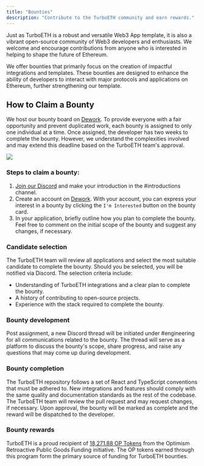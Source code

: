 ```yaml
---
title: "Bounties"
description: "Contribute to the TurboETH community and earn rewards."
---
```


Just as TurboETH is a robust and versatile Web3 App template, it is also a vibrant open-source community of Web3 developers and enthusiasts. We welcome and encourage contributions from anyone who is interested in helping to shape the future of Ethereum.

We offer bounties that primarily focus on the creation of impactful integrations and templates. These bounties are designed to enhance the ability of developers to interact with major protocols and applications on Ethereum, further strengthening our template.

## How to Claim a Bounty
We host our bounty board on [Dework](https://app.dework.xyz/turboeth/main-space-4251/view/board-ljeoacey). To provide everyone with a fair opportunity and prevent duplicated work, each bounty is assigned to only one individual at a time. Once assigned, the developer has two weeks to complete the bounty. However, we understand the complexities involved and may extend this deadline based on the TurboETH team's approval.

<img src='/assets/dework.png' />

### Steps to claim a bounty:

1. [Join our Discord](https://discord.com/invite/MKYh9pg8Yq) and make your introduction in the #introductions channel.
2. Create an account on [Dework](https://app.dework.xyz/). With your account, you can express your interest in a bounty by clicking the `I'm Interested` button on the bounty card.
3. In your application, briefly outline how you plan to complete the bounty. Feel free to comment on the initial scope of the bounty and suggest any changes, if necessary.

### Candidate selection
The TurboETH team will review all applications and select the most suitable candidate to complete the bounty. Should you be selected, you will be notified via Discord.
The selection criteria include:
- Understanding of TurboETH integrations and a clear plan to complete the bounty.
- A history of contributing to open-source projects.
- Experience with the stack required to complete the bounty.

### Bounty development
Post assignment, a new Discord thread will be initiated under #engineering for all communications related to the bounty. The thread will serve as a platform to discuss the bounty's scope, share progress, and raise any questions that may come up during development.

### Bounty completion
The TurboETH repository follows a set of React and TypeScript conventions that must be adhered to. New integrations and features should comply with the same quality and documentation standards as the rest of the codebase. The TurboETH team will review the pull request and may request changes, if necessary. Upon approval, the bounty will be marked as complete and the reward will be dispatched to the developer.

### Bounty rewards
TurboETH is a proud recipient of [18,271.88 OP Tokens](https://mirror.xyz/kames.eth/pnWjQI3LmK5AThQTe9QiJyz-6b91lb61FMfk-dwrNyQ) from the Optimism Retroactive Public Goods Funding initiative. The OP tokens earned through this program form the primary source of funding for TurboETH bounties.
